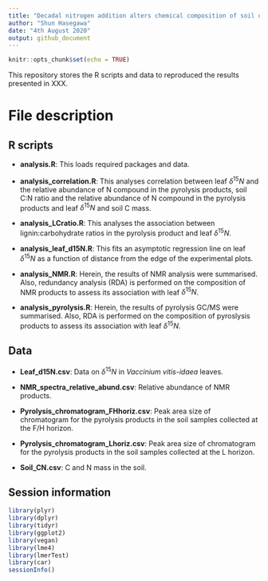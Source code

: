 ```yaml
---
title: "Decadal nitrogen addition alters chemical composition of soil organic matter in a boreal forest"
author: "Shun Hasegawa"
date: "4th August 2020"
output: github_document
---
```


```r
knitr::opts_chunk$set(echo = TRUE)
```

This repository stores the R scripts and data to reproduced the results presented in XXX.

# File description

## R scripts
* **analysis.R**: This loads required packages and data.

* **analysis_correlation.R**: This analyses correlation between leaf $\delta^{15}N$ and the relative abundance of N compound in the pyrolysis products, soil C:N ratio and the relative abundance of N compound in the pyrolysis products and leaf $\delta^{15}N$ and soil C mass.

* **analysis_LCratio.R**: This analyses the association between lignin:carbohydrate ratios in the pyrolysis product and leaf $\delta^{15}N$.

* **analysis_leaf_d15N.R**:  This fits an asymptotic regression line on leaf $\delta^{15}N$ as a function of distance from the edge of the experimental plots.

* **analysis_NMR.R**: Herein, the results of NMR analysis were summarised. Also, redundancy analysis (RDA) is performed on the composition of NMR products to assess its association with leaf $\delta^{15}N$.

* **analysis_pyrolysis.R**: Herein, the results of pyrolysis GC/MS were summarised. Also, RDA is performed on the composition of pyroslysis products to assess its association with leaf $\delta^{15}N$.

## Data
* **Leaf_d15N.csv**: Data on $\delta^{15}N$ in *Vaccinium vitis-idaea* leaves.
* **NMR_spectra_relative_abund.csv**: Relative abundance of NMR products.
* **Pyrolysis_chromatogram_FHhoriz.csv**: Peak area size of chromatogram for the pyrolysis products in the soil samples collected at the F/H horizon.
* **Pyrolysis_chromatogram_Lhoriz.csv**: Peak area size of chromatogram for the pyrolysis products in the soil samples collected at the L horizon.

* **Soil_CN.csv**: C and N mass in the soil.


## Session information
```r
library(plyr)
library(dplyr)
library(tidyr)
library(ggplot2)
library(vegan)
library(lme4)
library(lmerTest)
library(car)
sessionInfo()
```

